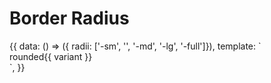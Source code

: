 
<Meta title="Styles" />

# Border Radius

<Preview>
  <Story name="Border Radius">
    {{
      data: () => ({ radii: ['-sm', '', '-md', '-lg', '-full']}),
      template: `
        <div class="py-16 flex justify-center bg-gray-200 space-x-4">
          <div
            v-for="variant in radii"
            :class="\`flex bg-white w-48 h-48 border-2 border-black rounded\${variant} items-center justify-center\`"
          >
            rounded{{ variant }}
          </div>
        </div>
      `,
    }}
  </Story>
</Preview>
